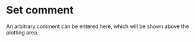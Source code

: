 # Set comment

An arbitrary comment can be entered here, which will be shown above the plotting area.
